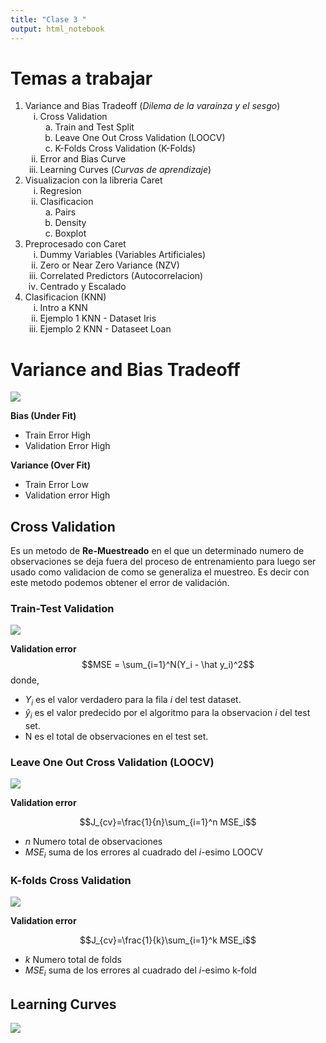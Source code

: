 ```yaml
---
title: "Clase 3 "
output: html_notebook
---
```


# Temas a trabajar

1. Variance and Bias Tradeoff (*Dilema de la varainza y el sesgo*)
    i) Cross Validation
          a. Train and Test Split
          b. Leave One Out Cross Validation (LOOCV)
          c. K-Folds Cross Validation (K-Folds)
    ii) Error and Bias Curve
    iii) Learning Curves (*Curvas de aprendizaje*)
3. Visualizacion con la libreria Caret
    i) Regresion
    ii) Clasificacion
        a. Pairs
        b. Density
        c. Boxplot
4. Preprocesado con Caret
    i. Dummy Variables (Variables Artificiales)
    ii. Zero or Near Zero Variance (NZV)
    iii. Correlated Predictors (Autocorrelacion)
    iv. Centrado y Escalado
5. Clasificacion (KNN)
    i. Intro a KNN
    ii. Ejemplo 1 KNN - Dataset Iris
    iii. Ejemplo 2 KNN - Dataseet Loan

# Variance and Bias Tradeoff
![](BVT.png)

**Bias (Under Fit)**

* Train Error High
* Validation Error High

**Variance (Over Fit)**

* Train Error Low
* Validation error High

## Cross Validation

Es un metodo de **Re-Muestreado** en el que un determinado numero de observaciones se deja fuera del proceso de entrenamiento para luego ser usado como validacion de como se generaliza el muestreo. Es decir con este metodo podemos obtener el error de validación.

### Train-Test Validation

![](ttv.png)

**Validation error**
$$MSE = \sum_{i=1}^N(Y_i - \hat y_i)^2$$
donde,

* $Y_i$ es el valor verdadero para la fila $i$ del test dataset.
* $\hat y_i$ es el valor predecido por el algoritmo para la observacion $i$ del test set.
* N es el total de observaciones en el test set.



### Leave One Out Cross Validation (LOOCV)

![](loocv.png)

**Validation error**

$$J_{cv}=\frac{1}{n}\sum_{i=1}^n MSE_i$$

* $n$ Numero total de observaciones
* $MSE_i$ suma de los errores al cuadrado del $i$-esimo LOOCV 


### K-folds Cross Validation

![](kfcv.gif)

**Validation error**

$$J_{cv}=\frac{1}{k}\sum_{i=1}^k MSE_i$$

* $k$ Numero total de folds
* $MSE_i$ suma de los errores al cuadrado del $i$-esimo k-fold

## Learning Curves

![](lc.png)







